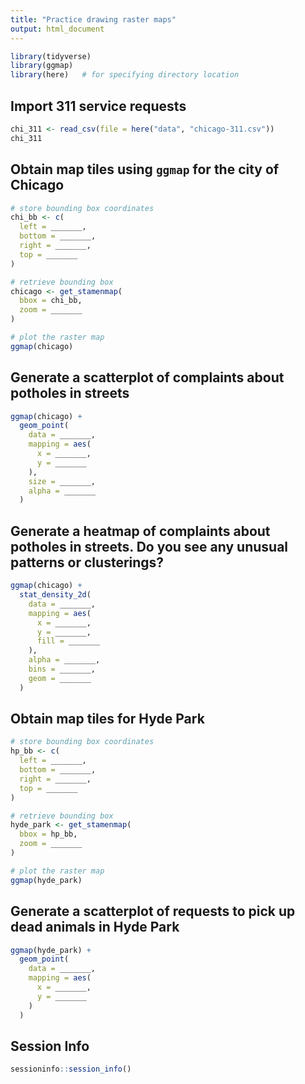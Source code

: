 ```yaml
---
title: "Practice drawing raster maps"
output: html_document
---
```


```r
library(tidyverse)
library(ggmap)
library(here)   # for specifying directory location
```

## Import 311 service requests

```r
chi_311 <- read_csv(file = here("data", "chicago-311.csv"))
chi_311
```

## Obtain map tiles using `ggmap` for the city of Chicago

```r
# store bounding box coordinates
chi_bb <- c(
  left = _______,
  bottom = _______,
  right = _______,
  top = _______
)

# retrieve bounding box
chicago <- get_stamenmap(
  bbox = chi_bb,
  zoom = _______
)

# plot the raster map
ggmap(chicago)
```

## Generate a scatterplot of complaints about potholes in streets

```r
ggmap(chicago) +
  geom_point(
    data = _______,
    mapping = aes(
      x = _______,
      y = _______
    ),
    size = _______,
    alpha = _______
  )
```

## Generate a heatmap of complaints about potholes in streets. Do you see any unusual patterns or clusterings?

```r
ggmap(chicago) +
  stat_density_2d(
    data = _______,
    mapping = aes(
      x = _______,
      y = _______,
      fill = _______
    ),
    alpha = _______,
    bins = _______,
    geom = _______
  )
```

## Obtain map tiles for Hyde Park

```r
# store bounding box coordinates
hp_bb <- c(
  left = _______,
  bottom = _______,
  right = _______,
  top = _______
)

# retrieve bounding box
hyde_park <- get_stamenmap(
  bbox = hp_bb,
  zoom = _______
)

# plot the raster map
ggmap(hyde_park)
```

## Generate a scatterplot of requests to pick up dead animals in Hyde Park

```r
ggmap(hyde_park) +
  geom_point(
    data = _______,
    mapping = aes(
      x = _______,
      y = _______
    )
  )
```

## Session Info

```r
sessioninfo::session_info()
```
